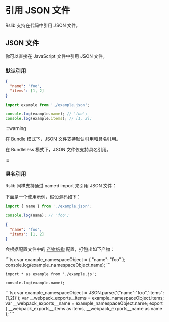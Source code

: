 # 引用 JSON 文件

Rslib 支持在代码中引用 JSON 文件。

## JSON 文件

你可以直接在 JavaScript 文件中引用 JSON 文件。

### 默认引用

```json title="example.json"
{
  "name": "foo",
  "items": [1, 2]
}
```

```js title="index.js"
import example from './example.json';

console.log(example.name); // 'foo';
console.log(example.items); // [1, 2];
```

:::warning

在 Bundle 模式下，JSON 文件支持默认引用和具名引用。

在 Bundleless 模式下，JSON 文件仅支持具名引用。

:::

### 具名引用

Rslib 同样支持通过 named import 来引用 JSON 文件：

下面是一个使用示例，假设源码如下：


<Tabs>
  <Tab label="src/index.ts">

```js
import { name } from './example.json';

console.log(name); // 'foo';
```

  </Tab>
  <Tab label="src/example.json">

```json
{
  "name": "foo",
  "items": [1, 2]
}
```

  </Tab>
</Tabs>

会根据配置文件中的 [产物结构](/guide/basic/output-structure) 配置，打包出如下产物：

<Tabs>
<Tab label="Bundle">
<Tabs>
  <Tab label="dist/index.js">
```tsx
var example_namespaceObject = {
  "name": "foo"
};
console.log(example_namespaceObject.name);
```

  </Tab>
</Tabs>
</Tab>

<Tab label="Bundleless">

<Tabs>
  <Tab label="dist/index.js">

```tsx
import * as example from './example.js';

console.log(example.name);
```

  </Tab>
  <Tab label="dist/example.js">
```tsx
var example_namespaceObject = JSON.parse('{"name":"foo","items":[1,2]}');
var __webpack_exports__items = example_namespaceObject.items;
var __webpack_exports__name = example_namespaceObject.name;
export { __webpack_exports__items as items, __webpack_exports__name as name };
```
  </Tab>
</Tabs>
</Tab>

</Tabs>
